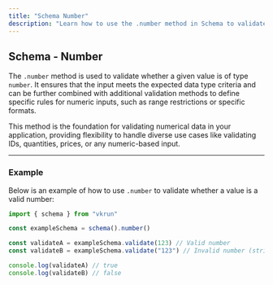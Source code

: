 ```yaml
---
title: "Schema Number"
description: "Learn how to use the .number method in Schema to validate numeric inputs for flexible and robust data validation."
---
```


## Schema - Number

The `.number` method is used to validate whether a given value is of type `number`. It ensures that the input meets the expected data type criteria and can be further combined with additional validation methods to define specific rules for numeric inputs, such as range restrictions or specific formats.

This method is the foundation for validating numerical data in your application, providing flexibility to handle diverse use cases like validating IDs, quantities, prices, or any numeric-based input.

---

### Example

Below is an example of how to use `.number` to validate whether a value is a valid number:

```ts
import { schema } from "vkrun"

const exampleSchema = schema().number()

const validateA = exampleSchema.validate(123) // Valid number
const validateB = exampleSchema.validate("123") // Invalid number (string)

console.log(validateA) // true
console.log(validateB) // false
```